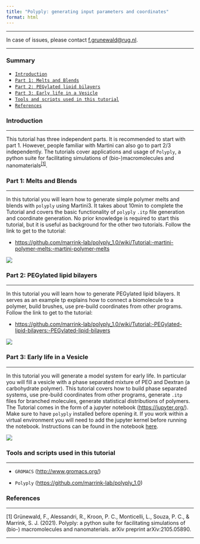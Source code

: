 ```yaml
---
title: "Polyply: generating input parameters and coordinates"
format: html
---
```


<hr>
In case of issues, please contact [f.grunewald@rug.nl](mailto: f.grunewald@rug.nl).
<hr>

### Summary
- [`Introduction`](#introduction)
- [`Part 1: Melts and Blends`](#part-1-melts-and-blends)
- [`Part 2: PEGylated lipid bilayers`](#part-2-pegylated-lipid-bilayers)
- [`Part 3: Early life in a Vesicle`](#part-3-early-life-in-a-vesicle)
- [`Tools and scripts used in this tutorial`](#tools-and-scripts-used-in-this-tutorial)
- [`References`](#references)

### Introduction
<hr>

This tutorial has three independent parts. It is recommended to start with part 1. However, people familiar with Martini can also go to part 2/3 independently. The tutorials cover applications and usage of `Polyply`, a python suite for facilitating simulations of (bio-)macromolecules and nanomaterials<sup>[[1]](#references)</sup>.

### Part 1: Melts and Blends
<hr>

In this tutorial you will learn how to generate simple polymer melts and blends with `polyply` using Martini3. It takes about 10min to complete the Tutorial and covers the basic functionality of `polyply` `.itp` file generation and coordinate generation. No prior knowledge is required to start this tutorial, but it is useful as background for the other two tutorials. Follow the link to get to the tutorial:

* [https://github.com/marrink-lab/polyply_1.0/wiki/Tutorial:-martini-polymer-melts:-martini-polymer-melts](https://github.com/marrink-lab/polyply_1.0/wiki/Tutorial:-martini-polymer-melts:-martini-polymer-melts)

![](fig1.png)

### Part 2: PEGylated lipid bilayers
<hr>

In this tutorial you will learn how to generate PEGylated lipid bilayers. It serves as an example tp explains how to connect a biomolecule to a polymer, build brushes, use pre-build coordinates from other programs. Follow the link to get to the tutorial:

* [https://github.com/marrink-lab/polyply_1.0/wiki/Tutorial:-PEGylated-lipid-bilayers:-PEGylated-lipid-bilayers](https://github.com/marrink-lab/polyply_1.0/wiki/Tutorial:-PEGylated-lipid-bilayers:-PEGylated-lipid-bilayers)

![](fig2.png)

### Part 3: Early life in a Vesicle
<hr>

In this tutorial you will generate a model system for early life. In particular you will fill a vesicle with a phase separated mixture of PEO and Dextran (a carbohydrate polymer). This tutorial covers how to build phase separated systems, use pre-build coordinates from other programs, generate `.itp` files for branched molecules, generate statistical distributions of polymers. The Tutorial comes in the form of a jupyter notebook ([https://jupyter.org/](https://jupyter.org/)). Make sure to have `polyply` installed before opening it. If you work within a virtual environment you will need to add the jupyter kernel before running the notebook. Instructions can be found in the notebook [here](https://martiniff-library.s3.ca-central-1.amazonaws.com/0_Tutorials/m3_tutorials/Polyply/tutorial.zip).

![](fig3.png)

### Tools and scripts used in this tutorial
<hr>

- `GROMACS` ([http://www.gromacs.org/](http://www.gromacs.org/))

- `Polyply` ([https://github.com/marrink-lab/polyply_1.0](https://github.com/marrink-lab/polyply_1.0))

### References
<hr>

[1] Grünewald, F., Alessandri, R., Kroon, P. C., Monticelli, L., Souza, P. C., & Marrink, S. J. (2021). Polyply: a python suite for facilitating simulations of (bio-) macromolecules and nanomaterials. arXiv preprint arXiv:2105.05890.

<hr>